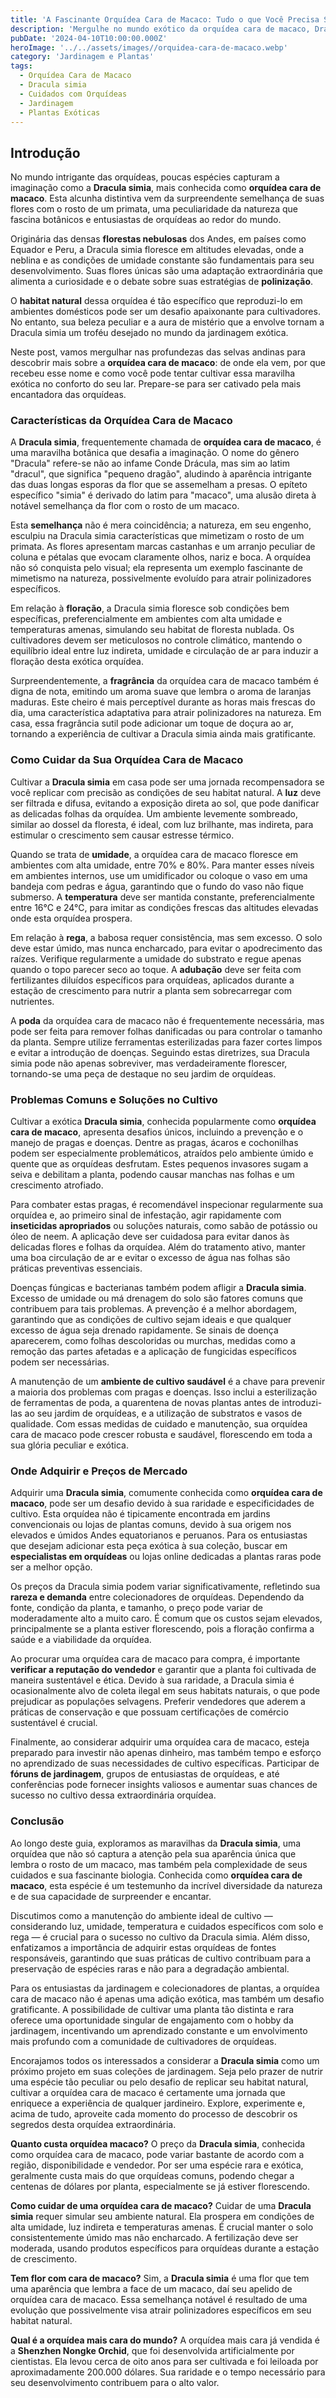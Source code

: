 ```yaml
---
title: 'A Fascinante Orquídea Cara de Macaco: Tudo o que Você Precisa Saber'
description: 'Mergulhe no mundo exótico da orquídea cara de macaco, Dracula simia, e descubra os segredos por trás de seu nome curioso e aparência única. Aprenda como cuidar dessa maravilha da natureza em seu próprio jardim.'
pubDate: '2024-04-10T10:00:00.000Z'
heroImage: '../../assets/images//orquidea-cara-de-macaco.webp'
category: 'Jardinagem e Plantas'
tags:
  - Orquídea Cara de Macaco
  - Dracula simia
  - Cuidados com Orquídeas
  - Jardinagem
  - Plantas Exóticas
---
```


## **Introdução**

No mundo intrigante das orquídeas, poucas espécies capturam a imaginação como a **Dracula simia**, mais conhecida como **orquídea cara de macaco**. Esta alcunha distintiva vem da surpreendente semelhança de suas flores com o rosto de um primata, uma peculiaridade da natureza que fascina botânicos e entusiastas de orquídeas ao redor do mundo.

Originária das densas **florestas nebulosas** dos Andes, em países como Equador e Peru, a Dracula simia floresce em altitudes elevadas, onde a neblina e as condições de umidade constante são fundamentais para seu desenvolvimento. Suas flores únicas são uma adaptação extraordinária que alimenta a curiosidade e o debate sobre suas estratégias de **polinização**.

O **habitat natural** dessa orquídea é tão específico que reproduzi-lo em ambientes domésticos pode ser um desafio apaixonante para cultivadores. No entanto, sua beleza peculiar e a aura de mistério que a envolve tornam a Dracula simia um troféu desejado no mundo da jardinagem exótica.

Neste post, vamos mergulhar nas profundezas das selvas andinas para descobrir mais sobre a **orquídea cara de macaco**: de onde ela vem, por que recebeu esse nome e como você pode tentar cultivar essa maravilha exótica no conforto do seu lar. Prepare-se para ser cativado pela mais encantadora das orquídeas.

### **Características da Orquídea Cara de Macaco**

A **Dracula simia**, frequentemente chamada de **orquídea cara de macaco**, é uma maravilha botânica que desafia a imaginação. O nome do gênero "Dracula" refere-se não ao infame Conde Drácula, mas sim ao latim "dracul", que significa "pequeno dragão", aludindo à aparência intrigante das duas longas esporas da flor que se assemelham a presas. O epíteto específico "simia" é derivado do latim para "macaco", uma alusão direta à notável semelhança da flor com o rosto de um macaco.

Esta **semelhança** não é mera coincidência; a natureza, em seu engenho, esculpiu na Dracula simia características que mimetizam o rosto de um primata. As flores apresentam marcas castanhas e um arranjo peculiar de coluna e pétalas que evocam claramente olhos, nariz e boca. A orquídea não só conquista pelo visual; ela representa um exemplo fascinante de mimetismo na natureza, possivelmente evoluído para atrair polinizadores específicos.

Em relação à **floração**, a Dracula simia floresce sob condições bem específicas, preferencialmente em ambientes com alta umidade e temperaturas amenas, simulando seu habitat de floresta nublada. Os cultivadores devem ser meticulosos no controle climático, mantendo o equilíbrio ideal entre luz indireta, umidade e circulação de ar para induzir a floração desta exótica orquídea.

Surpreendentemente, a **fragrância** da orquídea cara de macaco também é digna de nota, emitindo um aroma suave que lembra o aroma de laranjas maduras. Este cheiro é mais perceptível durante as horas mais frescas do dia, uma característica adaptativa para atrair polinizadores na natureza. Em casa, essa fragrância sutil pode adicionar um toque de doçura ao ar, tornando a experiência de cultivar a Dracula simia ainda mais gratificante.

### **Como Cuidar da Sua Orquídea Cara de Macaco**

Cultivar a **Dracula simia** em casa pode ser uma jornada recompensadora se você replicar com precisão as condições de seu habitat natural. A **luz** deve ser filtrada e difusa, evitando a exposição direta ao sol, que pode danificar as delicadas folhas da orquídea. Um ambiente levemente sombreado, similar ao dossel da floresta, é ideal, com luz brilhante, mas indireta, para estimular o crescimento sem causar estresse térmico.

Quando se trata de **umidade**, a orquídea cara de macaco floresce em ambientes com alta umidade, entre 70% e 80%. Para manter esses níveis em ambientes internos, use um umidificador ou coloque o vaso em uma bandeja com pedras e água, garantindo que o fundo do vaso não fique submerso. A **temperatura** deve ser mantida constante, preferencialmente entre 16°C e 24°C, para imitar as condições frescas das altitudes elevadas onde esta orquídea prospera.

Em relação à **rega**, a babosa requer consistência, mas sem excesso. O solo deve estar úmido, mas nunca encharcado, para evitar o apodrecimento das raízes. Verifique regularmente a umidade do substrato e regue apenas quando o topo parecer seco ao toque. A **adubação** deve ser feita com fertilizantes diluídos específicos para orquídeas, aplicados durante a estação de crescimento para nutrir a planta sem sobrecarregar com nutrientes.

A **poda** da orquídea cara de macaco não é frequentemente necessária, mas pode ser feita para remover folhas danificadas ou para controlar o tamanho da planta. Sempre utilize ferramentas esterilizadas para fazer cortes limpos e evitar a introdução de doenças. Seguindo estas diretrizes, sua Dracula simia pode não apenas sobreviver, mas verdadeiramente florescer, tornando-se uma peça de destaque no seu jardim de orquídeas.

### **Problemas Comuns e Soluções no Cultivo**

Cultivar a exótica **Dracula simia**, conhecida popularmente como **orquídea cara de macaco**, apresenta desafios únicos, incluindo a prevenção e o manejo de pragas e doenças. Dentre as pragas, ácaros e cochonilhas podem ser especialmente problemáticos, atraídos pelo ambiente úmido e quente que as orquídeas desfrutam. Estes pequenos invasores sugam a seiva e debilitam a planta, podendo causar manchas nas folhas e um crescimento atrofiado.

Para combater estas pragas, é recomendável inspecionar regularmente sua orquídea e, ao primeiro sinal de infestação, agir rapidamente com **inseticidas apropriados** ou soluções naturais, como sabão de potássio ou óleo de neem. A aplicação deve ser cuidadosa para evitar danos às delicadas flores e folhas da orquídea. Além do tratamento ativo, manter uma boa circulação de ar e evitar o excesso de água nas folhas são práticas preventivas essenciais.

Doenças fúngicas e bacterianas também podem afligir a **Dracula simia**. Excesso de umidade ou má drenagem do solo são fatores comuns que contribuem para tais problemas. A prevenção é a melhor abordagem, garantindo que as condições de cultivo sejam ideais e que qualquer excesso de água seja drenado rapidamente. Se sinais de doença aparecerem, como folhas descoloridas ou murchas, medidas como a remoção das partes afetadas e a aplicação de fungicidas específicos podem ser necessárias.

A manutenção de um **ambiente de cultivo saudável** é a chave para prevenir a maioria dos problemas com pragas e doenças. Isso inclui a esterilização de ferramentas de poda, a quarentena de novas plantas antes de introduzi-las ao seu jardim de orquídeas, e a utilização de substratos e vasos de qualidade. Com essas medidas de cuidado e manutenção, sua orquídea cara de macaco pode crescer robusta e saudável, florescendo em toda a sua glória peculiar e exótica.

### **Onde Adquirir e Preços de Mercado**

Adquirir uma **Dracula simia**, comumente conhecida como **orquídea cara de macaco**, pode ser um desafio devido à sua raridade e especificidades de cultivo. Esta orquídea não é tipicamente encontrada em jardins convencionais ou lojas de plantas comuns, devido à sua origem nos elevados e úmidos Andes equatorianos e peruanos. Para os entusiastas que desejam adicionar esta peça exótica à sua coleção, buscar em **especialistas em orquídeas** ou lojas online dedicadas a plantas raras pode ser a melhor opção.

Os preços da Dracula simia podem variar significativamente, refletindo sua **rareza e demanda** entre colecionadores de orquídeas. Dependendo da fonte, condição da planta, e tamanho, o preço pode variar de moderadamente alto a muito caro. É comum que os custos sejam elevados, principalmente se a planta estiver florescendo, pois a floração confirma a saúde e a viabilidade da orquídea.

Ao procurar uma orquídea cara de macaco para compra, é importante **verificar a reputação do vendedor** e garantir que a planta foi cultivada de maneira sustentável e ética. Devido à sua raridade, a Dracula simia é ocasionalmente alvo de coleta ilegal em seus habitats naturais, o que pode prejudicar as populações selvagens. Preferir vendedores que aderem a práticas de conservação e que possuam certificações de comércio sustentável é crucial.

Finalmente, ao considerar adquirir uma orquídea cara de macaco, esteja preparado para investir não apenas dinheiro, mas também tempo e esforço no aprendizado de suas necessidades de cultivo específicas. Participar de **fóruns de jardinagem**, grupos de entusiastas de orquídeas, e até conferências pode fornecer insights valiosos e aumentar suas chances de sucesso no cultivo dessa extraordinária orquídea.

### **Conclusão**

Ao longo deste guia, exploramos as maravilhas da **Dracula simia**, uma orquídea que não só captura a atenção pela sua aparência única que lembra o rosto de um macaco, mas também pela complexidade de seus cuidados e sua fascinante biologia. Conhecida como **orquídea cara de macaco**, esta espécie é um testemunho da incrível diversidade da natureza e de sua capacidade de surpreender e encantar.

Discutimos como a manutenção do ambiente ideal de cultivo — considerando luz, umidade, temperatura e cuidados específicos com solo e rega — é crucial para o sucesso no cultivo da Dracula simia. Além disso, enfatizamos a importância de adquirir estas orquídeas de fontes responsáveis, garantindo que suas práticas de cultivo contribuam para a preservação de espécies raras e não para a degradação ambiental.

Para os entusiastas da jardinagem e colecionadores de plantas, a orquídea cara de macaco não é apenas uma adição exótica, mas também um desafio gratificante. A possibilidade de cultivar uma planta tão distinta e rara oferece uma oportunidade singular de engajamento com o hobby da jardinagem, incentivando um aprendizado constante e um envolvimento mais profundo com a comunidade de cultivadores de orquídeas.

Encorajamos todos os interessados a considerar a **Dracula simia** como um próximo projeto em suas coleções de jardinagem. Seja pelo prazer de nutrir uma espécie tão peculiar ou pelo desafio de replicar seu habitat natural, cultivar a orquídea cara de macaco é certamente uma jornada que enriquece a experiência de qualquer jardineiro. Explore, experimente e, acima de tudo, aproveite cada momento do processo de descobrir os segredos desta orquídea extraordinária.

**Quanto custa orquídea macaco?**
O preço da **Dracula simia**, conhecida como orquídea cara de macaco, pode variar bastante de acordo com a região, disponibilidade e vendedor. Por ser uma espécie rara e exótica, geralmente custa mais do que orquídeas comuns, podendo chegar a centenas de dólares por planta, especialmente se já estiver florescendo.

**Como cuidar de uma orquídea cara de macaco?**
Cuidar de uma **Dracula simia** requer simular seu ambiente natural. Ela prospera em condições de alta umidade, luz indireta e temperaturas amenas. É crucial manter o solo consistentemente úmido mas não encharcado. A fertilização deve ser moderada, usando produtos específicos para orquídeas durante a estação de crescimento.

**Tem flor com cara de macaco?**
Sim, a **Dracula simia** é uma flor que tem uma aparência que lembra a face de um macaco, daí seu apelido de orquídea cara de macaco. Essa semelhança notável é resultado de uma evolução que possivelmente visa atrair polinizadores específicos em seu habitat natural.

**Qual é a orquídea mais cara do mundo?**
A orquídea mais cara já vendida é a **Shenzhen Nongke Orchid**, que foi desenvolvida artificialmente por cientistas. Ela levou cerca de oito anos para ser cultivada e foi leiloada por aproximadamente 200.000 dólares. Sua raridade e o tempo necessário para seu desenvolvimento contribuem para o alto valor.
